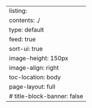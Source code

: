 ---
listing:
  contents: ./
  type: default
  feed: true
  sort-ui: true
  image-height: 150px
  image-align: right
toc-location: body
page-layout: full
# title-block-banner: false
---